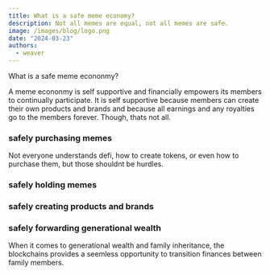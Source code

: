 ```yaml
---
title: What is a safe meme economy?
description: Not all memes are equal, not all memes are safe.
image: /images/blog/logo.png
date: "2024-03-23"
authors:
  - weaver
---
```


<Callout>What is a safe meme econonmy?</Callout>

A meme econonmy is self supportive and financially empowers its members to continually participate.
It is self supportive because members can create their own products and brands and because all
earnings and any royalties go to the members forever. Though, thats not all.

### safely purchasing memes

Not everyone understands defi, how to create tokens, or even how to purchase them, but those shouldnt be hurdles.

### safely holding memes

### safely creating products and brands

### safely forwarding generational wealth

When it comes to generational wealth and family inheritance, the blockchains provides a seemless opportunity to transition
finances between family members.
